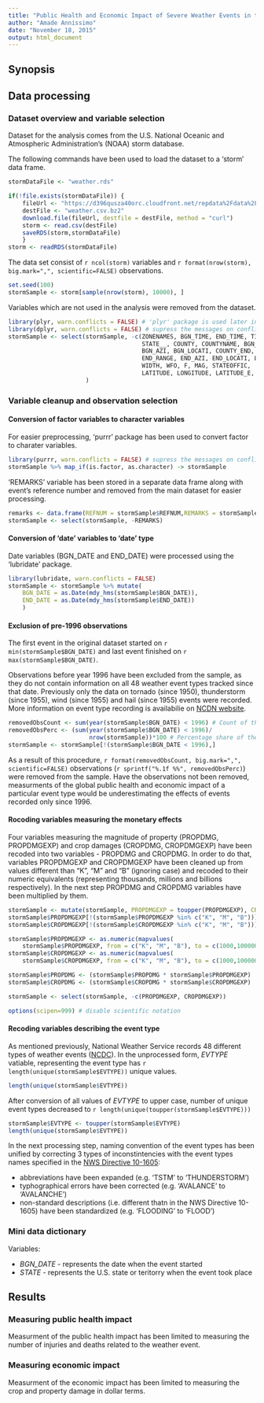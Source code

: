 ```yaml
---
title: "Public Health and Economic Impact of Severe Weather Events in the U.S."
author: "Amade Annissimo"
date: "November 18, 2015"
output: html_document
---
```


## Synopsis

## Data processing

### Dataset overview and variable selection

Dataset for the analysis comes from the U.S. National Oceanic and Atmospheric Administration's (NOAA) storm database.

The following commands have been used to load the dataset to a 'storm' data frame.
```r

stormDataFile <- "weather.rds"

if(!file.exists(stormDataFile)) {
    fileUrl <- "https://d396qusza40orc.cloudfront.net/repdata%2Fdata%2FStormData.csv.bz2"
    destFile <- "weather.csv.bz2"
    download.file(fileUrl, destfile = destFile, method = "curl")
    storm <- read.csv(destFile)
    saveRDS(storm,stormDataFile)
    }
storm <- readRDS(stormDataFile)
```

The data set consist of `r ncol(storm)` variables and `r format(nrow(storm), big.mark=",", scientific=FALSE)` observations.

```r
set.seed(100)
stormSample <- storm[sample(nrow(storm), 10000), ]
```


Variables which are not used in the analysis were removed from the dataset.

```r
library(plyr, warn.conflicts = FALSE) # 'plyr' package is used later in the analysis
library(dplyr, warn.conflicts = FALSE) # supress the messages on conflicst in variables
stormSample <- select(stormSample, -c(ZONENAMES, BGN_TIME, END_TIME, TIME_ZONE,
                                      STATE__, COUNTY, COUNTYNAME, BGN_RANGE,
                                      BGN_AZI, BGN_LOCATI, COUNTY_END, COUNTYENDN,
                                      END_RANGE, END_AZI, END_LOCATI, LENGTH,
                                      WIDTH, WFO, F, MAG, STATEOFFIC,
                                      LATITUDE, LONGITUDE, LATITUDE_E, LONGITUDE_)
                      )
```

### Variable cleanup and observation selection

#### Conversion of factor variables to character variables

For easier preprocessing, 'purrr' package has been used to convert factor to charater variables.

```r
library(purrr, warn.conflicts = FALSE) # supress the messages on conflicst in variables
stormSample %>% map_if(is.factor, as.character) -> stormSample
```

'REMARKS' variable has been stored in a separate data frame along with event's reference number and removed from the main dataset for easier processing.

```r
remarks <- data.frame(REFNUM = stormSample$REFNUM,REMARKS = stormSample$REMARKS)
stormSample <- select(stormSample, -REMARKS)
```

#### Conversion of 'date' variables to 'date' type

Date variables (BGN_DATE and END_DATE) were processed using the 'lubridate' package.

```r
library(lubridate, warn.conflicts = FALSE)
stormSample <- stormSample %>% mutate(
    BGN_DATE = as.Date(mdy_hms(stormSample$BGN_DATE)),
    END_DATE = as.Date(mdy_hms(stormSample$END_DATE))
    )
```

#### Exclusion of pre-1996 observations

The first event in the original dataset started on `r min(stormSample$BGN_DATE)` and last event finished on `r max(stormSample$BGN_DATE)`.

Observations before year 1996 have been excluded from the sample, as they do not contain information on all 48 weather event types tracked since that date. Previously only the data on tornado (since 1950), thunderstorm (since 1955), wind (since 1955) and hail (since 1955) events were recorded. More information on event type recording is availabilie on [NCDN website][1]. 
```r
removedObsCount <- sum(year(stormSample$BGN_DATE) < 1996) # Count of the observations remoded
removedObsPerc <- (sum(year(stormSample$BGN_DATE) < 1996)/
                       nrow(stormSample))*100 # Percentage share of the observations removed
stormSample <- stormSample[!(stormSample$BGN_DATE < 1996),]
```

As a result  of this procedure, `r format(removedObsCount, big.mark=",", scientific=FALSE)` observations (`r sprintf("%.1f %%", removedObsPerc)`) were removed from the sample. Have the observations not been removed, measurments of the global public health and economic impact of a particular event type would be underestimating the effects of events recorded only since 1996.

#### Rocoding variables measuring the monetary effects

Four variables measuring the magnitude of property (PROPDMG, PROPDMGEXP) and crop damages (CROPDMG, CROPDMGEXP)  have been recoded into two variables - PROPDMG and CROPDMG. In order to do that,  variables PROPDMGEXP and CROPDMGEXP have been cleaned up from values different than "K", "M" and "B" (ignoring case) and recoded to their numeric equivalents (representing thousands, millions and billions respectively). In the next step PROPDMG and CROPDMG variables have been multiplied by them.

```r
stormSample <- mutate(stormSample, PROPDMGEXP = toupper(PROPDMGEXP), CROPDMGEXP = toupper(CROPDMGEXP))
stormSample$PROPDMGEXP[!(stormSample$PROPDMGEXP %in% c("K", "M", "B"))] <- 1
stormSample$CROPDMGEXP[!(stormSample$CROPDMGEXP %in% c("K", "M", "B"))] <- 1

stormSample$PROPDMGEXP <- as.numeric(mapvalues(
    stormSample$PROPDMGEXP, from = c("K", "M", "B"), to = c(1000,1000000,1000000000)))
stormSample$CROPDMGEXP <- as.numeric(mapvalues(
    stormSample$CROPDMGEXP, from = c("K", "M", "B"), to = c(1000,1000000,1000000000)))

stormSample$PROPDMG <- (stormSample$PROPDMG * stormSample$PROPDMGEXP)
stormSample$CROPDMG <- (stormSample$CROPDMG * stormSample$CROPDMGEXP)

stormSample <- select(stormSample, -c(PROPDMGEXP, CROPDMGEXP))

options(scipen=999) # disable scientific notation
```

#### Recoding variables describing the event type

As mentioned previously, National Weather Service records 48 different types of weather events ([NCDC][1]). In the unprocessed form, *EVTYPE* vatiable, representing the event type has `r length(unique(stormSample$EVTYPE))` unique values.

```r
length(unique(stormSample$EVTYPE))
```

After conversion of all values of *EVTYPE* to upper case, number of unique event types decreased to `r length(unique(toupper(stormSample$EVTYPE)))`

```r
stormSample$EVTYPE <- toupper(stormSample$EVTYPE)
length(unique(stormSample$EVTYPE))
```

In the next processing step, naming convention of the event types has been unified by correcting 3 types of inconstintencies with the event types names specified in the [NWS Directive 10-1605][2]:

- abbreviations have been expanded (e.g. 'TSTM' to 'THUNDERSTORM')
- typhographical errors have been corrected (e.g. 'AVALANCE' to 'AVALANCHE')
- non-standard descriptions (i.e. different thatn in the NWS Directive 10-1605) have been standardized (e.g. 'FLOODING' to 'FLOOD')

### Mini data dictionary

Variables:

- *BGN_DATE* - represents the date when the event started
- *STATE* - represents the U.S. state or teritorry when the event took place

## Results

### Measuring public health impact

Measurment of the public health impact has been limited to measuring the number of injuries and deaths related to the weather event.

### Measuring economic impact

Measurment of the economic impact has been limited to measuring the crop and property damage in dollar terms.

  [1]: https://www.ncdc.noaa.gov/stormevents/details.jsp?type=eventtype        "NCDC"
  [2]: http://www.ncdc.noaa.gov/stormevents/pd01016005curr.pdf                 "NWS Directive 10-1605"